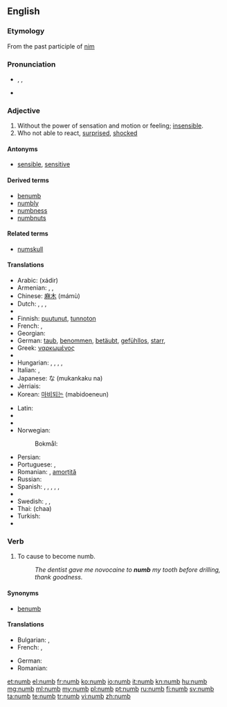 ==English==

===Etymology===
From the past participle of [[nim]]

===Pronunciation===
* {{enPR|nŭm}}, {{IPA|/nʌm/}}, {{X-SAMPA|/nVm/}}
* {{rhymes|ʌm}}

===Adjective===
{{en-adj|numb|er}}

# Without the power of sensation and motion or feeling; [[insensible]].
# Who not able to react, [[surprised]], [[shocked]]
====Antonyms====
* [[sensible]], [[sensitive]]

====Derived terms====
* [[benumb]]
* [[numbly]]
* [[numbness]]
* [[numbnuts]]

====Related terms====
* [[numskull]]

====Translations====
{{trans-top|without the power of sensation}}
* Arabic: {{Arab|[[خدر]]}} (xádir)
* Armenian: {{t-|hy|թմրած|tr=t'mraç}}, {{t-|hy|անզգա|tr=anzga}}, {{t-|hy|ընդարմացած|tr=ëndarmac'aç}}
* Chinese: [[麻木]] (mámù)
* Dutch: {{t+|nl|verdoofd}}, {{t+|nl|bewusteloos}}, {{t+|nl|verstijfd}}, {{t-|nl|verkleumd}}
* {{trreq|eo}}
* Finnish: [[puutunut]], [[tunnoton]]
* French: {{t+|fr|gourd}}, {{t+|fr|engourdi}}
* Georgian: {{t-|ka|გაშეშებული|tr=gašešebuli|sc=Geor|xs=Georgian}} {{t-|ka|გაფიჩხებული|tr=gap‘ičxebuli|sc=Geor|xs=Georgian}}
* German: [[taub]], [[benommen]], [[betäubt]], [[gefühllos]], [[starr]], {{t+|de|taub|n}}
* Greek: [[ναρκωμένος]]
* {{trreq|he}}
* Hungarian: {{t+|hu|dermedt}}, {{t+|hu|zsibbadt}}, {{t-|hu|meggémberedett}}, {{t-|hu|kábult}}, {{t-|hu|eltompult}}
* Italian: {{t-|it|intorpidito|m}}, {{t-|it|intorpidita|f}}
* Japanese: {{Jpan|[[無感覚]]}}な (mukankaku na)
* Jèrriais: {{tø|roa-jer|gourd}}
* Korean: [[마비되는]] (mabidoeneun)
{{trans-mid}}
* Latin: {{t-|la|torpens|alt=torpēns}}
* {{trreq|lv}}
* {{trreq|lt}}
* Norwegian:
*: Bokmål: {{t-|no|nummen}}
* Persian: {{t+|fa|بیحس|xs=Persian}}
* Portuguese: {{t-|pt|entorpecido|m}}, {{t-|pt|entorpecido|f|alt=entorpecida}}
* Romanian: {{t-|ro|amorțit}} {{m|n}}, [[amorțit|amorțită]] {{f}}
* Russian: {{t+|ru|онемелый|tr=onemélyj}}
* Spanish: {{t-|es|entumecido}}, {{t-|es|entumido}} {{gloss|by cold}}, {{t+|es|insensible}}, {{t-|es|entorpecido}}, {{t-|es|dormido|m}} {{gloss|by lack of blood circulation}}, {{t-|es|adormecido}} {{gloss|by drugs}}
* {{trreq|sw}}
* Swedish: {{t-|sv|nummen}}, {{t+|sv|valen}}, {{t-|sv|domnad}}
* Thai: {{Thai|[[ชา]]}} (chaa)
* Turkish: {{t+|tr|uyuşuk}}
* {{trreq|vi}}
{{trans-bottom}}

===Verb===
{{en-verb}}

# {{transitive}} To cause to become numb.
#: ''The dentist gave me novocaine to '''numb''' my tooth before drilling, thank goodness.''

====Synonyms====
* [[benumb]]

====Translations====
{{trans-top|to cause to become numb}}
* Bulgarian: {{t+|bg|вцепенявам}}, {{t+|bg|вкочанясвам}}
* French: {{t+|fr|engourdir}}, {{t+|fr|anesthésier}}
{{trans-mid}}
* German: {{t-|de|betäuben}}
* Romanian: {{t+|ro|amorți}}
{{trans-bottom}}

[[et:numb]]
[[el:numb]]
[[fr:numb]]
[[ko:numb]]
[[io:numb]]
[[it:numb]]
[[kn:numb]]
[[hu:numb]]
[[mg:numb]]
[[ml:numb]]
[[my:numb]]
[[pl:numb]]
[[pt:numb]]
[[ru:numb]]
[[fi:numb]]
[[sv:numb]]
[[ta:numb]]
[[te:numb]]
[[tr:numb]]
[[vi:numb]]
[[zh:numb]]
